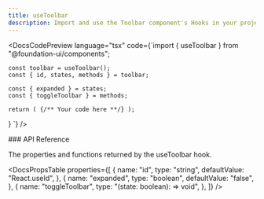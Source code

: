 ```yaml
---
title: useToolbar
description: Import and use the Toolbar component's Hooks in your project.
---
```


<DocsCodePreview
  language="tsx"
  code={`import { useToolbar } from "@foundation-ui/components";

    const toolbar = useToolbar();
    const { id, states, methods } = toolbar;

    const { expanded } = states;
    const { toggleToolbar } = methods;

    return ( {/** Your code here **/} );

}
`} />

<DocsSection className="m-y-large-10">
### API Reference

<DocsTextBlock>
  <p>The properties and functions returned by the useToolbar hook.</p>
</DocsTextBlock>

</DocsSection>

<DocsPropsTable
  properties={[
    {
      name: "id",
      type: "string",
      defaultValue: "React.useId",
    },
    {
      name: "expanded",
      type: "boolean",
      defaultValue: "false",
    },
    {
      name: "toggleToolbar",
      type: "(state: boolean): => void",
    },
  ]}
/>

<DocsFooter
  prev="/docs/components-hooks/use-tabs"
  next="/docs/tokens/installation"
/>
